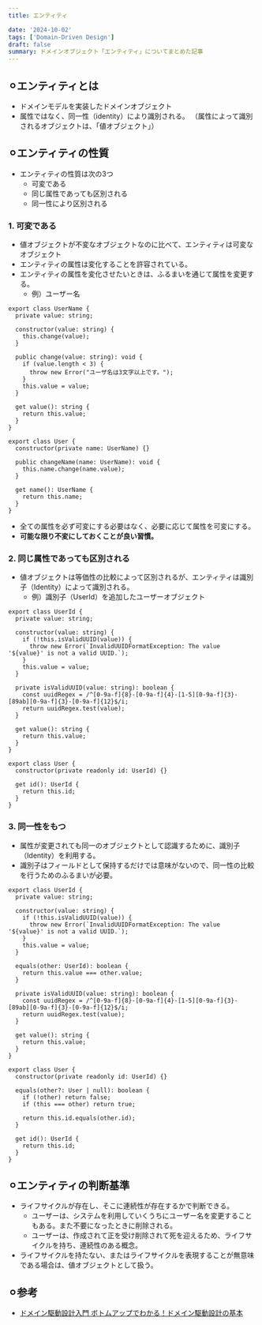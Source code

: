 ```yaml
---
title: エンティティ

date: '2024-10-02'
tags: ['Domain-Driven Design']
draft: false
summary: ドメインオブジェクト「エンティティ」についてまとめた記事
---
```


## ⚪︎エンティティとは
- ドメインモデルを実装したドメインオブジェクト
- 属性ではなく、同一性（identity）により識別される。
（属性によって識別されるオブジェクトは、「値オブジェクト」）

## ⚪︎エンティティの性質
- エンティティの性質は次の3つ
  - 可変である
  - 同じ属性であっても区別される
  - 同一性により区別される

### 1. 可変である
- 値オブジェクトが不変なオブジェクトなのに比べて、エンティティは可変なオブジェクト
- エンティティの属性は変化することを許容されている。
- エンティティの属性を変化させたいときは、ふるまいを通じて属性を変更する。
  - 例）ユーザー名
```
export class UserName {
  private value: string;

  constructor(value: string) {
    this.change(value);
  }

  public change(value: string): void {
    if (value.length < 3) {
      throw new Error("ユーザ名は3文字以上です。");
    }
    this.value = value;
  }

  get value(): string {
    return this.value;
  }
}
```
```
export class User {
  constructor(private name: UserName) {}

  public changeName(name: UserName): void {
    this.name.change(name.value);
  }

  get name(): UserName {
    return this.name;
  }
}
```
- 全ての属性を必ず可変にする必要はなく、必要に応じて属性を可変にする。
- **可能な限り不変にしておくことが良い習慣。**

### 2. 同じ属性であっても区別される
- 値オブジェクトは等価性の比較によって区別されるが、エンティティは識別子（Identity）によって識別される。
  - 例）識別子（UserId）を追加したユーザーオブジェクト
```
export class UserId {
  private value: string;

  constructor(value: string) {
    if (!this.isValidUUID(value)) {
      throw new Error(`InvalidUUIDFormatException: The value '${value}' is not a valid UUID.`);
    }
    this.value = value;
  }

  private isValidUUID(value: string): boolean {
    const uuidRegex = /^[0-9a-f]{8}-[0-9a-f]{4}-[1-5][0-9a-f]{3}-[89ab][0-9a-f]{3}-[0-9a-f]{12}$/i;
    return uuidRegex.test(value);
  }

  get value(): string {
    return this.value;
  }
}
```
```
export class User {
  constructor(private readonly id: UserId) {}

  get id(): UserId {
    return this.id;
  }
}
```

### 3. 同一性をもつ
- 属性が変更されても同一のオブジェクトとして認識するために、識別子（Identity）を利用する。
- 識別子はフィールドとして保持するだけでは意味がないので、同一性の比較を行うためのふるまいが必要。

```
export class UserId {
  private value: string;

  constructor(value: string) {
    if (!this.isValidUUID(value)) {
      throw new Error(`InvalidUUIDFormatException: The value '${value}' is not a valid UUID.`);
    }
    this.value = value;
  }

  equals(other: UserId): boolean {
    return this.value === other.value;
  }

  private isValidUUID(value: string): boolean {
    const uuidRegex = /^[0-9a-f]{8}-[0-9a-f]{4}-[1-5][0-9a-f]{3}-[89ab][0-9a-f]{3}-[0-9a-f]{12}$/i;
    return uuidRegex.test(value);
  }

  get value(): string {
    return this.value;
  }
}
```
```
export class User {
  constructor(private readonly id: UserId) {}

  equals(other?: User | null): boolean {
    if (!other) return false;
    if (this === other) return true;

    return this.id.equals(other.id);
  }

  get id(): UserId {
    return this.id;
  }
}
```

## ⚪︎エンティティの判断基準
- ライフサイクルが存在し、そこに連続性が存在するかで判断できる。
  - ユーザーは、システムを利用していくうちにユーザー名を変更することもある。また不要になったときに削除される。
  - ユーザーは、作成されて正を受け削除されて死を迎えるため、ライフサイクルを持ち、連続性のある概念。
- ライフサイクルを持たない、またはライフサイクルを表現することが無意味である場合は、値オブジェクトとして扱う。

## ⚪︎参考
- [ドメイン駆動設計入門 ボトムアップでわかる！ドメイン駆動設計の基本](https://www.amazon.co.jp/%E3%83%89%E3%83%A1%E3%82%A4%E3%83%B3%E9%A7%86%E5%8B%95%E8%A8%AD%E8%A8%88%E5%85%A5%E9%96%80-%E3%83%9C%E3%83%88%E3%83%A0%E3%82%A2%E3%83%83%E3%83%97%E3%81%A7%E3%82%8F%E3%81%8B%E3%82%8B%EF%BC%81%E3%83%89%E3%83%A1%E3%82%A4%E3%83%B3%E9%A7%86%E5%8B%95%E8%A8%AD%E8%A8%88%E3%81%AE%E5%9F%BA%E6%9C%AC-%E6%88%90%E7%80%AC-%E5%85%81%E5%AE%A3-ebook/dp/B082WXZVPC/ref=sr_1_2?__mk_ja_JP=%E3%82%AB%E3%82%BF%E3%82%AB%E3%83%8A&crid=1QGNMABGHS9DQ&dib=eyJ2IjoiMSJ9.UZGoFI895yynkLeXbLkNJKWb7aUvd8SBRL2veQzGAWnBWnzrYMcExIb3oJrFZzJOeRhQAb23HGchNoZP_v8EBh0imrgb9TbFE9yEEe9rQjB39tun6sCEuZUQyjhpcqolftIAsNFJaRyvxwI24JUUQ0dH1_54t87aAGFYLgmJzX7NtNCOrKDeui9CphSwOSRT8DOwXVSRoQtHj0InNK2k74hVbV900oxNsf05fLfbV2m2Pc8kNdH5repWa3EQQnQmOyEKSQaMOJGBhkUzzF_E___XWY24VLYmx7WFVPawEcM.nUWFnto43RTCGF5ZZUDrE4X42xV8UI7Ys3q77lsb4qQ&dib_tag=se&keywords=%E3%83%89%E3%83%A1%E3%82%A4%E3%83%B3%E9%A7%86%E5%8B%95%E8%A8%AD%E8%A8%88&qid=1730160084&sprefix=%E3%83%89%E3%83%A1%E3%82%A4%E3%83%B3%E9%A7%86%E5%8B%95%E8%A8%AD%E8%A8%88%2Caps%2C236&sr=8-2)
